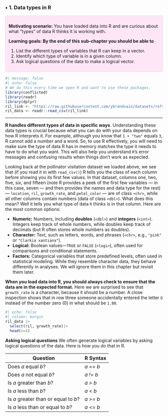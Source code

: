### • 1. Data types in R {.unnumbered #data_types}  


::: {.motivation style="background-color: #ffe6f7; padding: 10px; border: 1px solid #ddd; border-radius: 5px;"}


**Motivating scenario:** You have loaded data into R and are curious about what "types" of data R thinks it is working with.     

**Learning goals: By the end of this sub-chapter you should be able to**  

1. List the different types of variables that R can keep in a vector.    
2. Identify which type of variable is in a given column.  
3. Ask logical questions of the data to make a logical vector.    
:::     



```r
#| message: false
#| echo: false
# We do this every time we open R and want to use these packages.
library(conflicted)
library(readr)
library(dplyr)
ril_link <- "https://raw.githubusercontent.com/ybrandvain/datasets/refs/heads/master/clarkia_rils.csv"
ril_data <- readr::read_csv(ril_link)
```

---   

**R handles different types of data in specific ways**. Understanding these data types is crucial because what you can do with your data depends on how R interprets it. For example, although you know that `1 + "two"` equals `3`, R cannot add a number and a word. So, to use R effectively, you will need to make sure the type of data R has in memory matches the type it needs to have to do what you want. This will also help you understand `R`'s error messages and confusing results when things don't work as expected. 

Looking back at the pollinator visitation dataset we loaded above, we see that (if you read it in with `read_csv()`) R tells you the class of each column before showing you its first few values. In that dataset, columns one, two, five, six, and fifteen  (note R provides a peek of the first few variables —  in this case, seven —  and then provides the names and data type for the rest)  —  `location`, `ril`, `growth_rate`, and `petal_color` —  are of class `<chr>`, while all other columns contain numbers (data of class `<dbl>`). What does this mean? Well it tells you what type of data `R` thinks is in that column.  Here are the most common options:


- **Numeric:** Numbers, including **doubles** (`<dbl>`) and **integers** (`<int>`).  Integers keep track of whole numbers, while doubles keep track of decimals (but R often stores whole numbers as doubles). 
- **Character:** Text, such as letters, words, and phrases (`<chr>`, e.g., `"pink"` or `"Clarkia xantiana"`).  
- **Logical:** Boolean values—`TRUE` or `FALSE` (`<logi>`), often used for comparisons and conditional statements.  
- **Factors:** Categorical variables that store predefined levels, often used in statistical modeling. While they resemble character data, they behave differently in analyses. We will ignore them in this chapter but revisit them later.  



**When you load data into R, you should always check to ensure that the data are in the expected format.** Here we are surprised to see that `growth_rate` is a character, because it should be a number. A close inspection shows that in row three someone accidentally entered the letter `O` instead of the number zero (0) in what should be `1.80`.  

```r
#| echo: false
#| column: margin
ril_data |>
  select(ril, growth_rate)|>
  head(n=4)
```

:::fyi
**Asking logical questions** We often generate logical variables by asking logical questions of the data. Here is how you do that in R. 



| Question                             | R Syntax  |
|--------------------------------------|----------|
| Does *a* equal *b*?                 | *a == b* |
| Does *a* not equal *b*?              | *a != b* |
| Is *a* greater than *b*?             | *a > b*  |
| Is *a* less than *b*?                | *a < b*  |
| Is *a* greater than or equal to *b*? | *a >= b* |
| Is *a* less than or equal to *b*?    | *a <= b* |
:::


